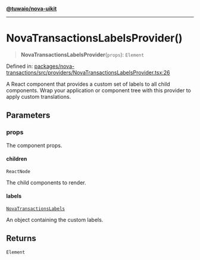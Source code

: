 [**@tuwaio/nova-uikit**](../../../../README.md)

***

# NovaTransactionsLabelsProvider()

> **NovaTransactionsLabelsProvider**(`props`): `Element`

Defined in: [packages/nova-transactions/src/providers/NovaTransactionsLabelsProvider.tsx:26](https://github.com/TuwaIO/nova-uikit/blob/bd692251dc97f123d2fb354ca79bc6d98c48d8a8/packages/nova-transactions/src/providers/NovaTransactionsLabelsProvider.tsx#L26)

A React component that provides a custom set of labels to all child components.
Wrap your application or component tree with this provider to apply custom translations.

## Parameters

### props

The component props.

#### children

`ReactNode`

The child components to render.

#### labels

[`NovaTransactionsLabels`](../../type-aliases/NovaTransactionsLabels.md)

An object containing the custom labels.

## Returns

`Element`
